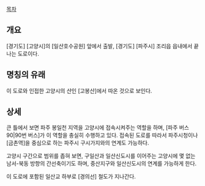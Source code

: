 [[목차]]

== 개요 ==
[경기도] [고양시]의 [일산호수공원] 앞에서 출발, [경기도] [파주시] 조리읍 읍내에서 끝나는 도로이다.

== 명칭의 유래 ==
이 도로와 인접한 고양시의 산인 [고봉산]에서 따온 것으로 보인다.

== 상세 ==
큰 틀에서 보면 파주 봉일천 지역을 고양시에 접속시켜주는 역할을 하며, [파주 버스 90|90번 버스]가 이 역할을 충실히 수행하고 있다. 접속된 도로를 따라서 파주시청이나 [금촌역]을 중심으로 하는 파주시 구시가지와의 연계도 가능하다.

고양시 구간으로 범위를 좁혀 보면, 구일산과 일산신도시를 이어주는 고양시에 몇 없는 남서-북동 방향의 간선축이기도 하며, 중산지구와 일산신도시의 연계를 가능하게 한다.

이 도로에 포함된 일산교 하부로 [경의선] 철도가 지나간다.
